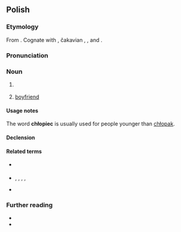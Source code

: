 {{also|chłopieć}}
==Polish==
{{wp|lang=pl}}

===Etymology===
From {{af|pl|chłop|-iec}}. Cognate with {{cog|cs|chlapec}}, čakavian {{cog|sh|hlapac}}, {{cog|sk|chlapec}}, and {{cog|ru|хло́пец}}.

===Pronunciation===
{{pl-p|a=Pl-chłopiec.ogg}}

===Noun===
{{pl-noun|m-pr|dim=chłopczyk}}

# {{l|en|boy}} {{gloss|a male child}}
#: {{syn|pl|chłopak|małolat|młodzieniec|młodzik|podrostek}}
#: {{ant|pl|mężczyzna|q1=by age|dziewczyna|q2=by gender}}
# {{lb|pl|colloquial|dated}} [[boyfriend]] {{gloss|a male romantic partner}}
#: {{syn|pl|chłopak|partner}}
#: {{syn|pl|dziewczyna|partnerka}}

====Usage notes====
The word '''chłopiec''' is usually used for people younger than [[chłopak]].

====Declension====
{{pl-decl-noun-m-pr|dats=chłopcu}}

====Related terms====
* {{q|adjective}} {{l|pl|chłopięcy}}
* {{q|nouns}} {{l|pl|chłop}}, {{l|pl|chłopak}}, {{l|pl|chłopczyca}}, {{l|pl|chłopię}}, {{l|pl|chłopięcość}}
* {{q|verb}} {{l|pl|chłopieć}}

===Further reading===
* {{R:pl:WSJP}}
* {{R:PWN}}

{{c|pl|Male children}}